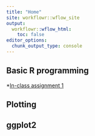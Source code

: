 ```yaml
---
title: "Home"
site: workflowr::wflow_site
output:
  workflowr::wflow_html:
    toc: false
editor_options:
  chunk_output_type: console
---
```


## Basic R programming
*[In-class assignment 1](inclass1.html)

## Plotting

## ggplot2
